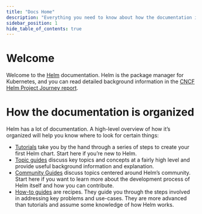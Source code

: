 ```yaml
---
title: "Docs Home"
description: "Everything you need to know about how the documentation is organized."
sidebar_position: 1
hide_table_of_contents: true
---
```


# Welcome

Welcome to the [Helm](/) documentation. Helm is the package
manager for Kubernetes, and you can read detailed background information in the
[CNCF Helm Project Journey
report](https://www.cncf.io/cncf-helm-project-journey/).

# How the documentation is organized

Helm has a lot of documentation. A high-level overview of how it’s organized
will help you know where to look for certain things:

- [Tutorials](chart_template_guide/getting_started/) take you by the hand through a series of steps to create
  your first Helm chart. Start here if you’re new to Helm.
- [Topic guides](topics) discuss key topics and concepts at a fairly high level
  and provide useful background information and explanation.
- [Community Guides](community) discuss topics centered around Helm’s community.
  Start here if you want to learn more about the development process of Helm
  itself and how you can contribute.
- [How-to guides](howto) are recipes. They guide you through the steps involved
  in addressing key problems and use-cases. They are more advanced than
  tutorials and assume some knowledge of how Helm works.


<DocCardList />
